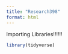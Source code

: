 ---
title: "Research398"
format: html
---

Importing Libraries!!!!!!
```{r}
library(tidyverse)
```
 
 
